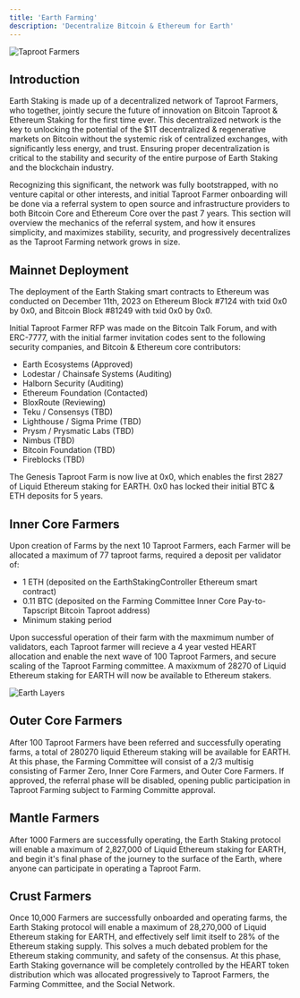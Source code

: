 ```yaml
---
title: 'Earth Farming'
description: 'Decentralize Bitcoin & Ethereum for Earth'
---
```


<img
  src="/images/farmers.png"
  alt="Taproot Farmers"
/>

## Introduction

Earth Staking is made up of a decentralized network of Taproot Farmers, who together, jointly secure the future of innovation on Bitcoin Taproot & Ethereum Staking for the first time ever. 
This decentralized network is the key to unlocking the potential of the $1T decentralized & regenerative markets on Bitcoin without the systemic risk of centralized exchanges, with significantly less energy, and trust.
Ensuring proper decentralization is critical to the stability and security of the entire purpose of Earth Staking and the blockchain industry.

Recognizing this significant, the network was fully bootstrapped, with no venture capital or other interests, and initial Taproot Farmer onboarding will be done via a referral system to 
open source and infrastructure providers to both Bitcoin Core and Ethereum Core over the past 7 years. This section will overview the mechanics of the referral system, and how it ensures
simplicity, and maximizes stability, security, and progressively decentralizes as the Taproot Farming network grows in size.

## Mainnet Deployment

The deployment of the Earth Staking smart contracts to Ethereum was conducted on December 11th, 2023 on Ethereum Block #7124 with txid 0x0 by 0x0, and Bitcoin Block #81249 with txid 0x0 by 0x0.

Initial Taproot Farmer RFP was made on the Bitcoin Talk Forum, and with ERC-7777, with the initial farmer invitation codes sent to the following security companies, and Bitcoin & Ethereum core contributors:

- Earth Ecosystems (Approved)
- Lodestar / Chainsafe Systems (Auditing)
- Halborn Security (Auditing)
- Ethereum Foundation (Contacted)
- BloxRoute (Reviewing)
- Teku / Consensys (TBD)
- Lighthouse / Sigma Prime (TBD)
- Prysm / Prysmatic Labs (TBD)
- Nimbus (TBD)
- Bitcoin Foundation (TBD)
- Fireblocks (TBD)

The Genesis Taproot Farm is now live at 0x0, which enables the first 2827 of Liquid Ethereum staking for EARTH. 0x0 has locked their initial BTC & ETH deposits for 5 years.

## Inner Core Farmers

Upon creation of Farms by the next 10 Taproot Farmers, each Farmer will be allocated a maximum of 77 taproot farms, required a deposit per validator of:

- 1 ETH (deposited on the EarthStakingController Ethereum smart contract)
- 0.11 BTC (deposited on the Farming Committee Inner Core Pay-to-Tapscript Bitcoin Taproot address)
- Minimum staking period

Upon successful operation of their farm with the maxmimum number of validators, each Taproot farmer will recieve a 4 year vested HEART allocation and enable the next
wave of 100 Taproot Farmers, and secure scaling of the Taproot Farming committee. A maxixmum of 28270 of Liquid Ethereum staking for EARTH will now be available to Ethereum stakers.

<img
  src="/images/structure.png"
  alt="Earth Layers"
/>

## Outer Core Farmers

After 100 Taproot Farmers have been referred and successfully operating farms, a total of 280270 liquid Ethereum staking will be available for EARTH.
At this phase, the Farming Committee will consist of a 2/3 multisig consisting of Farmer Zero, Inner Core Farmers, and Outer Core Farmers. If approved,
the referral phase will be disabled, opening public participation in Taproot Farming subject to Farming Committe approval.

## Mantle Farmers

After 1000 Farmers are successfully operating, the Earth Staking protocol will enable a maximum of 2,827,000 of Liquid Ethereum staking for EARTH, and 
begin it's final phase of the journey to the surface of the Earth, where anyone can participate in operating a Taproot Farm. 

## Crust Farmers

Once 10,000 Farmers are successfully onboarded and operating farms, the Earth Staking protocol will enable a maximum of 28,270,000 of Liquid Ethereum staking for EARTH,
and effectively self limit itself to 28% of the Ethereum staking supply. This solves a much debated problem for the Ethereum staking community, and safety of the consensus.
At this phase, Earth Staking governance will be completely controlled by the HEART token distribution which was allocated progressively to Taproot Farmers, the Farming Committee, 
and the Social Network.